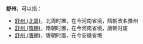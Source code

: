 '''舒州'''，可以指：
*[[舒州_(北周)|舒州 (北周)]]，北周时置，在今河南省境，隋朝改名豫州
*[[舒州_(隋朝)|舒州 (隋朝)]]，隋朝时置，在今河南省境，唐朝时废
*[[舒州_(唐朝)|舒州 (唐朝)]]，唐朝时置，在今安徽省境

{{disambig|Cat=二字中国州名消歧义|S}}